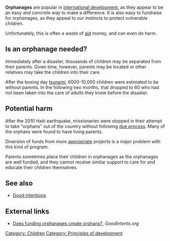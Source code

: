 '''Orphanages''' are popular in [[international development]], as they appear to be an easy and concrete way to make a difference. It is also easy to fundraise for orphanages, as they appeal to our instincts to protect vulnerable children.

Unfortunately, this is often a waste of [[aid]] money, and can even do harm.

== Is an orphanage needed? ==

Immediately after a disaster, thousands of children may be separated from their parents. Given time, however, parents may be located or other relatives may take the children into their care. 

After the boxing day [[tsunami]], 6000-10,000 children were estimated to be without parents. In the following two months, that dropped to 60 who had not been taken into the care of adults they knew before the disaster. 

== Potential harm ==

After the 2010 Haiti earthquake, missionaries were stopped in their attempt to take "orphans" out of the country without following [[bureaucracy|due process]]. Many of the orphans were found to have living parents.

Diversion of funds from more [[appropriate]] projects is a major problem with this kind of program.

Parents sometimes place their children in orphanages as the orphanages are well funded, and they cannot receive similar support to care for and educate their children themselves. 

== See also ==

* [[Good intentions]]


== External links ==

* [http://goodintents.org/orphanages/does-funding-orphanages-create-orphans-3 Does funding orphanages create orphans?], ''GoodIntents.org''

{{add links}}


{{stub}}

[[Category: Children]]
[[Category: Principles of development]]